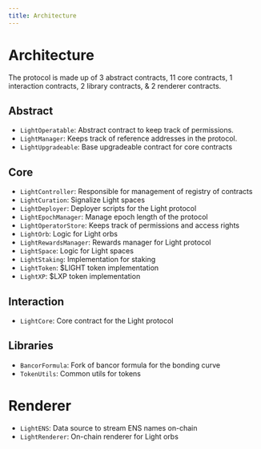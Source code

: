```yaml
---
title: Architecture
---
```


# Architecture

The protocol is made up of 3 abstract contracts, 11 core contracts, 1 interaction contracts, 2 library contracts, & 2 renderer contracts.

## Abstract

- `LightOperatable`: Abstract contract to keep track of permissions.
- `LightManager`: Keeps track of reference addresses in the protocol.
- `LightUpgradeable`: Base upgradeable contract for core contracts

## Core

- `LightController`: Responsible for management of registry of contracts
- `LightCuration`: Signalize Light spaces
- `LightDeployer`: Deployer scripts for the Light protocol
- `LightEpochManager`: Manage epoch length of the protocol
- `LightOperatorStore`: Keeps track of permissions and access rights
- `LightOrb`: Logic for Light orbs
- `LightRewardsManager`: Rewards manager for Light protocol
- `LightSpace`: Logic for Light spaces
- `LightStaking`: Implementation for staking
- `LightToken`: $LIGHT token implementation
- `LightXP`: $LXP token implementation

## Interaction

- `LightCore`: Core contract for the Light protocol

## Libraries

- `BancorFormula`: Fork of bancor formula for the bonding curve
- `TokenUtils`: Common utils for tokens

# Renderer

- `LightENS`: Data source to stream ENS names on-chain
- `LightRenderer`: On-chain renderer for Light orbs
